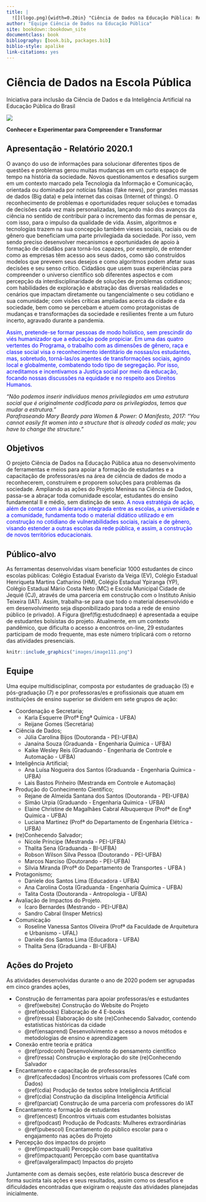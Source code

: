 ```yaml
--- 
title: |
  ![](logo.png){width=0.20in} "Ciência de Dados na Educação Pública: Relatório 2021.1"
author: "Equipe Ciência de Dados na Educação Pública"
site: bookdown::bookdown_site
documentclass: book
bibliography: [book.bib, packages.bib]
biblio-style: apalike
link-citations: yes
---
```


# Ciência de Dados na Escola Pública

<div class="capa">
Iniciativa para inclusão da Ciência de Dados e da Inteligência Artificial na Educação Pública do Brasil
<div class="foto_ativ" >
![](images/image00capa.png)
</div>

<div class="leg_ativ">
**Conhecer e Experimentar para Compreender e Transformar**
</div>
</div>

## Apresentação - Relatório 2020.1 

O avanço do uso de informações para solucionar diferentes tipos de questões e problemas gerou muitas mudanças em um curto espaço de tempo na história da sociedade. Novos questionamentos e desafios surgem em um contexto marcado pela Tecnologia da Informação e Comunicação, orientada ou dominada por notícias falsas (fake news), por grandes massas de dados (Big data) e pela internet das coisas (Internet of things). O reconhecimento de problemas e oportunidades requer soluções e tomadas de decisões cada vez mais personalizadas, lançando mão dos avanços da ciência no sentido de contribuir para o incremento das formas de pensar e, com isso, para o impulso da qualidade de vida. Assim, algoritmos e tecnologias trazem na sua concepção também vieses sociais, raciais ou de gênero que beneficiam uma parte privilegiada da sociedade. Por isso, vem sendo preciso desenvolver mecanismos e oportunidades de apoio à formação de cidadãos para torná-los capazes, por exemplo, de entender como as empresas têm acesso aos seus dados, como são construídos modelos que preveem seus desejos e como algoritmos podem afetar suas decisões e seu senso crítico. Cidadãos que usem suas experiências para compreender o universo científico sob diferentes aspectos e com percepção da interdisciplinaridade de soluções de problemas cotidianos; com habilidades de exploração e abstração das diversas realidades e cenários que impactam diretamente ou tangencialmente o seu cotidiano e sua comunidade; com visões críticas ampliadas acerca da cidade e da sociedade, bem como se percebam e atuem como protagonistas de mudanças e transformações da sociedade e resilientes frente a um futuro incerto, agravado durante a pandemia.

<span style="color:blue">Assim, pretende-se formar pessoas de modo holístico, sem
prescindir do viés humanizador que a educação pode propiciar. Em uma das quatro
vertentes do Programa, o trabalho com as dimensões de gênero, raça e classe social visa
o reconhecimento identitário de nossas/os estudantes, mas, sobretudo, torná-las/os
agentes de transformações sociais, agindo local e globalmente, combatendo todo tipo de
segregação. Por isso, acreditamos e incentivamos a Justiça social por meio da educação,
focando nossas discussões na equidade e no respeito aos Direitos Humanos.</span>

*"Não podemos inserir indivíduos menos privilegiados em uma\ estrutura social que é originalmente codificada para os\ privilegiados, temos que mudar a estrutura." \
Parafraseando Mary Beardy para Women & Power: O Manifesto,\ 2017: "You cannot easily fit women into a structure that is\ already coded as male; you have to change the structure."*

## Objetivos {-}

O projeto Ciência de Dados na Educação Pública
atua no desenvolvimento de ferramentas e meios para
apoiar a formação de estudantes e a capacitação de
professoras/es na área de ciência de dados de modo
a reconhecerem, construírem e proporem soluções
para problemas da sociedade.
Ampliando as ações do Projeto Meninas na Ciência
de Dados, passa-se a abraçar toda comunidade
escolar, estudantes do ensino fundamental II e médio,
sem distinção de sexo.
<span style="color:blue">A nova estratégia de ação, além de contar com a
liderança integrada entre as escolas, a universidade e
a comunidade, fundamenta todo o material didático
utilizado e em construção no cotidiano de vulnerabilidades sociais, raciais e de gênero, visando estender a outras
escolas da rede pública, e assim, a construção de novos territórios educacionais.</span>

## Público-alvo {-}

As ferramentas desenvolvidas visam beneficiar 1000 estudantes de cinco escolas públicas: Colégio Estadual Evaristo da Veiga (EV), Colégio Estadual Henriqueta Martins Catharino (HM), Colégio Estadual Ypiranga (YP), Colégio Estadual Mário Costa Neto (MC) e Escola Municipal Cidade de Jequié (CJ), 
através de uma parceria em construção com o Instituto Anísio Teixeira (IAT). Assim, trabalha-se para que todo o material desenvolvido e em desenvolvimento seja disponibilizado para toda a rede de ensino público (e privado). 
A Figura \@ref(fig:estudcdnaep) é apresentada a equipe de estudantes bolsistas do projeto. Atualmente, em um contexto pandêmico, que dificulta o acesso a encontros on-line, 29 estudantes participam de modo frequente, mas este número triplicará com o retorno das atividades presenciais.

```r
knitr::include_graphics("images/image111.png")
```

## Equipe {-}

Uma equipe multidisciplinar, composta por estudantes de graduação (5) e pós-graduação (7) e por professoras/es e profissionais que atuam em instituições de ensino superior se dividem em sete grupos de ação: 

 - Coordenação e Secretaria;
    - Karla Esquerre (Profª Engª Química - UFBA)
    - Reijane Gomes (Secretária)
 - Ciência de Dados;
    - Júlia Carolina Bijos (Doutoranda - PEI-UFBA)
    - Janaína Souza (Graduanda - Engenharia Química - UFBA)
    - Kaike Wesley Reis (Graduando - Engenharia de Controle e Automação - UFBA)
 - Inteligência Artificial;
    - Ana Luísa Nogueira dos Santos (Graduanda - Engenharia Química - UFBA)
    - Lais Bastos Pinheiro (Mestranda em Controle e Automação)
 - Produção do Conhecimento Científico;
    - Rejane de Almeida Santana dos Santos (Doutoranda - PEI-UFBA)
    - Simão Urpia (Graduando  - Engenharia Química - UFBA)
    - Elaine Christine de Magalhães Cabral Albuquerque (Profª de Engª Química - UFBA)
    - Luciana Martinez (Profª do Departamento de Engenharia Elétrica - UFBA)
 - (re)Conhecendo Salvador;
    - Nícole Príncipe (Mestranda - PEI-UFBA)
    - Thalita Sena (Graduanda - BI-UFBA)
    - Robson Wilson Silva Pessoa (Doutorando - PEI-UFBA)
    - Marcos Narciso (Doutorando - PEI-UFBA)
    - Silvia Miranda (Profª do Departamento de Transportes - UFBA )
 - Protagonismo;
    - Daniele dos Santos Lima (Educadora - UFBA)
    - Ana Carolina Costa (Graduanda - Engenharia Química - UFBA)
    - Talita Costa (Doutoranda - Antropologia - UFBA)
 - Avaliação de Impactos do Projeto.
    - Ícaro Bernardes (Mestrando - PEI-UFBA)
    - Sandro Cabral (Insper Metrics)
- Comunicação 
    - Roseline Vanessa Santos Oliveira (Profª da Faculdade de Arquitetura e Urbanismo - UFAL)
    - Daniele dos Santos Lima (Educadora - UFBA)
    - Thalita Sena (Graduanda - BI-UFBA)





## Ações do Projeto {-}

As atividades desenvolvidas durante o ano de 2020 podem ser agrupadas em cinco grandes ações,

 - Construção de ferramentas para apoiar professoras/es e estudantes
   - \@ref(website) Construção do Website do Projeto
   - \@ref(ebooks) Elaboração de 4 E-books 
   - \@ref(ressa) Elaboração do site (re)Conhecendo Salvador, contendo estatísticas históricas da cidade
   - \@ref(ensaprend) Desenvolvimento e acesso a novos métodos e metodologias de ensino e aprendizagem
 - Conexão entre teoria e prática
   - \@ref(prodconh) Desenvolvimento do pensamento científico
   - \@ref(ressa) Construção e exploração do site (re)Conhecendo Salvador
 - Encantamento e capacitação de professoras/es
   - \@ref(cafecdados) Encontros virtuais com professores (Café com Dados)
   - \@ref(cdia) Produção de textos sobre Inteligência Artificial
   - \@ref(cdia) Construção da disciplina Inteligência Artificial
   - \@ref(parciat) Construção de uma parceria com professores do IAT
 - Encantamento e formação de estudantes
   - \@ref(encest) Encontros virtuais com estudantes bolsistas
   - \@ref(podcast) Produção de Podcasts: Mulheres extraordinárias
   - \@ref(pubescol) Encantamento do público escolar para o engajamento nas ações do Projeto
 - Percepção dos impactos do projeto
   - \@ref(impactquali) Percepção com base qualitativa
   - \@ref(impactquant) Percepção com base quantitativa
   - \@ref(avalgeralimpact) Impactos do projeto 

 Juntamente com as demais seções, este relatório busca descrever de forma sucinta tais ações e seus resultados, assim como os desafios e dificuldades encontradas que exigiram o reajuste das atividades planejadas inicialmente.


